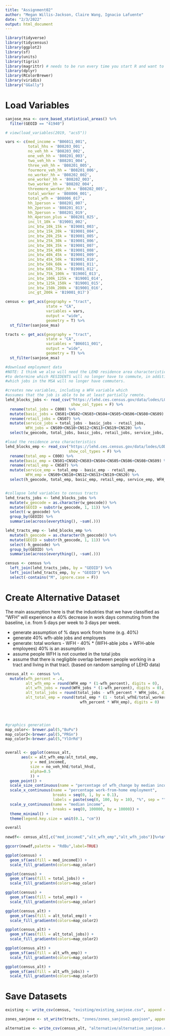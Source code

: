 ```yaml
---
title: "Assignment02"
author: "Megan Willis-Jackson, Claire Wang, Ignacio Lafuente"
date: "2/3/2022"
output: html_document
---
```


```r
library(tidyverse)
library(tidycensus)
library(ggplot2)
library(sf)
library(units)
library(tigris)
library(magrittr) # needs to be run every time you start R and want to use %>%
library(dplyr)
library(RColorBrewer)
library(viridis) 
library("GGally")

```

# Load Variables

```r
sanjose_msa <- core_based_statistical_areas() %>% 
  filter(GEOID == "41940")

# view(load_variables(2019, "acs5"))

vars <- c(med_income = "B06011_001",
          total_hhs = 'B08203_001',
          no_veh_hh = 'B08203_002',
          one_veh_hh = 'B08201_003',
          two_veh_hh = 'B08201_004',
          three_veh_hh = 'B08201_005',
          fourmore_veh_hh = 'B08201_006',
          no_worker_hh = 'B08202_002',
          one_worker_hh = 'B08202_003',
          two_worker_hh = 'B08202_004',
          threemore_worker_hh = 'B08202_005',
          total_worker = 'B08006_001',
          total_wfh = 'B08006_017',
          hh_1person = 'B08201_007',
          hh_2person = 'B08201_013',
          hh_3person = 'B08201_019',
          hh_4person_plus = 'B08201_025',
          inc_lt_10k = 'B19001_002',
          inc_btw_10k_15k = 'B19001_003',
          inc_btw_15k_20k = 'B19001_004',
          inc_btw_20k_25k = 'B19001_005',
          inc_btw_25k_30k = 'B19001_006',
          inc_btw_30k_35k = 'B19001_007',
          inc_btw_35k_40k = 'B19001_008',
          inc_btw_40k_45k = 'B19001_009',
          inc_btw_45k_50k = 'B19001_010',
          inc_btw_50k_60k = 'B19001_011',
          inc_btw_60k_75k = 'B19001_012',
          inc_btw_75k_100k = 'B19001_013',
          inc_btw_100k_125k = 'B19001_014',
          inc_btw_125k_150k = 'B19001_015',
          inc_btw_150k_200k = 'B19001_016',
          inc_gt_200k = 'B19001_017') 

census <- get_acs(geography = "tract",
                  state = "CA",
                  variables = vars,
                  output = "wide",
                  geometry = T) %>%
  st_filter(sanjose_msa)

tracts <- get_acs(geography = "tract",
                  state = "CA",
                  variables = "B06011_001",
                  output = "wide",
                  geometry = T) %>%
  st_filter(sanjose_msa)

#download employment data
#NOTE: I think we also will need the LEHD residence area characteristics,
#to determine which RESIDENTS will no longer have to commute, in addition to 
#which jobs in the MSA will no longer have commuters.

#creates new variables, including a WFH variable which
#assumes that the job is able to be at least partially remote.
lehd_blocks_jobs <- read_csv("https://lehd.ces.census.gov/data/lodes/LODES7/ca/wac/ca_wac_S000_JT00_2019.csv.gz", 
                             show_col_types = F) %>%
  rename(total_jobs = C000) %>%
  mutate(basic_jobs = CNS01+CNS02+CNS03+CNS04+CNS05+CNS06+CNS08+CNS09) %>%
  rename(retail_jobs = CNS07) %>%
  mutate(service_jobs = total_jobs - basic_jobs - retail_jobs,
         WFH_jobs = CNS09+CNS10+CNS12+CNS13+CNS19+CNS20) %>%
  select(w_geocode, total_jobs, basic_jobs, retail_jobs, service_jobs, WFH_jobs)

#load the residence area characteristics
lehd_blocks_emp <- read_csv("https://lehd.ces.census.gov/data/lodes/LODES7/ca/rac/ca_rac_S000_JT00_2019.csv.gz",
                            show_col_types = F) %>%
  rename(total_emp = C000) %>%
  mutate(basic_emp = CNS01+CNS02+CNS03+CNS04+CNS05+CNS06+CNS08+CNS09) %>%
  rename(retail_emp = CNS07) %>%
  mutate(service_emp = total_emp - basic_emp - retail_emp,
         WFH_emp = CNS09+CNS10+CNS12+CNS13+CNS19+CNS20) %>%
  select(h_geocode, total_emp, basic_emp, retail_emp, service_emp, WFH_emp)


#collapse lehd variables to census tracts
lehd_tracts_jobs <- lehd_blocks_jobs %>%
  mutate(w_geocode = as.character(w_geocode)) %>%
  mutate(GEOID = substr(w_geocode, 1, 11)) %>%
  select(-w_geocode) %>%
  group_by(GEOID) %>%
  summarise(across(everything(), ~sum(.))) 

lehd_tracts_emp <- lehd_blocks_emp %>%
  mutate(h_geocode = as.character(h_geocode)) %>%
  mutate(GEOID = substr(h_geocode, 1, 11)) %>%
  select(-h_geocode) %>%
  group_by(GEOID) %>%
  summarise(across(everything(), ~sum(.))) 

census <- census %>%
  left_join(lehd_tracts_jobs, by = "GEOID") %>%
  left_join(lehd_tracts_emp, by = "GEOID") %>%
  select(-contains("M", ignore.case = F))


```

# Create Alternative Dataset

The main assumption here is that the industries that we have classified
as "WFH" will experience a 40% decrease in work days commuting from the 
baseline, i.e. from 5 days per week to 3 days per week.

- generate assumption of % days work from home (e.g. 40%)
- generate 40% wfh-able jobs and employees
- generate: total workers - WFH - 40% * (WFH-able jobs + WFH-able employees)
40% is an assumption
- assume people WFH is not counted in the total jobs
- assume that there is negligible overlap between people working in a tract and living 
in that tract. (based on random sampling of LEHD data)

```r
census_alt <- census %>%
  mutate(wfh_percent = .4,
         alt_wfh_emp = round(WFH_emp * (1-wfh_percent), digits = 0),
         alt_wfh_jobs = round(WFH_jobs * (1-wfh_percent), digits = 0),
         alt_total_jobs = round(total_jobs - wfh_percent * WFH_jobs, digits = 0),
         alt_total_emp = round(total_emp * (1 - total_wfhE/total_workerE) - 
                                 wfh_percent * WFH_emp), digits = 0)
  




```


```r
#graphics generation
map_color<- brewer.pal(5,"BuPu")
map_color2<-brewer.pal(5,"PRGn")
map_color3<-brewer.pal(5,"YlOrRd")


overall <- ggplot(census_alt, 
       aes(x = alt_wfh_emp/alt_total_emp,
           y = med_incomeE,
           size = no_veh_hhE/total_hhsE,
           alpha=0.5
           )) +
  geom_point() +
  scale_size_continuous(name = "percentage of wfh_change by median income") +
  scale_x_continuous(name = "percentage work-from-home employment",
                     breaks = seq(0, 1, by = 0.1),
                     labels = paste(seq(0, 100, by = 10), "%", sep = "")) +
  scale_y_continuous(name = "median income",
                     breaks = seq(0, 100000, by = 10000)) +
  theme_minimal() +
  theme(legend.key.size = unit(0.1, "cm"))

overall
  
newdf<- census_alt[,c("med_incomeE","alt_wfh_emp","alt_wfh_jobs")]%>%st_set_geometry(NULL)

ggcorr(newdf,palette = "RdBu",label=TRUE)

ggplot(census) +
  geom_sf(aes(fill = med_incomeE)) +
  scale_fill_gradientn(colors=map_color)

ggplot(census) +
  geom_sf(aes(fill = total_jobs)) +
  scale_fill_gradientn(colors=map_color)

ggplot(census) +
  geom_sf(aes(fill = total_emp)) +
  scale_fill_gradientn(colors=map_color)

ggplot(census_alt) +
  geom_sf(aes(fill = alt_total_emp)) +
  scale_fill_gradientn(colors=map_color2)

ggplot(census_alt) +
  geom_sf(aes(fill = alt_total_jobs)) +
  scale_fill_gradientn(colors=map_color2)

ggplot(census_alt) +
  geom_sf(aes(fill = alt_wfh_emp)) +
  scale_fill_gradientn(colors=map_color3)

ggplot(census_alt) +
  geom_sf(aes(fill = alt_wfh_jobs)) +
  scale_fill_gradientn(colors=map_color3)


```

# Save Datasets

```r
existing <- write_csv(census, "existing/existing_sanjose.csv", append = F)

zones_sanjose <- st_write(tracts, "zones/zones_sanjose2.geojson", append = F)

alternative <- write_csv(census_alt, "alternative/alternative_sanjose.csv", append = F)




```









